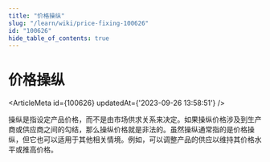 ```yaml
---
title: "价格操纵"
slug: "/learn/wiki/price-fixing-100626"
id: "100626"
hide_table_of_contents: true
---
```



# 价格操纵

<ArticleMeta id={100626} updatedAt={'2023-09-26 13:58:51'} />
<div className='border-solid border-b border-t-0 my-4 border-[var(--ifm-color-gray-300)]' />

操纵是指设定产品价格，而不是由市场供求关系来决定。如果操纵价格涉及到生产商或供应商之间的勾结，那么操纵价格就是非法的。虽然操纵通常指的是价格操纵，但它也可以适用于其他相关情境。例如，可以调整产品的供应以维持其价格水平或推高价格。

